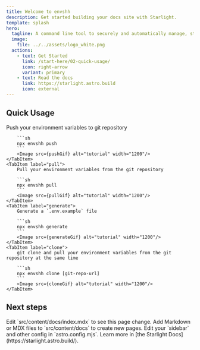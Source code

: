 ```yaml
---
title: Welcome to envshh
description: Get started building your docs site with Starlight.
template: splash
hero:
  tagline: A command line tool to securely and automatically manage, store environment variables
  image:
    file: ../../assets/logo_white.png
  actions:
    - text: Get Started
      link: /start-here/02-quick-usage/
      icon: right-arrow
      variant: primary
    - text: Read the docs
      link: https://starlight.astro.build
      icon: external
---
```




## Quick Usage
<Tabs>
	<TabItem label="push">
		Push your environment variables to git repository

		```sh
		npx envshh push
		```
		<Image src={pushGif} alt="tutorial" width="1200"/>
	</TabItem>
	<TabItem label="pull">
		Pull your environment variables from the git repository

		```sh
		npx envshh pull
		```
		<Image src={pullGif} alt="tutorial" width="1200"/>
	</TabItem>
	<TabItem label="generate">
		Generate a `.env.example` file

		```sh
		npx envshh generate
		```
		<Image src={generateGif} alt="tutorial" width="1200"/>
	</TabItem>
	<TabItem label="clone">
		git clone and pull your environment variables from the git repository at the same time

		```sh
		npx envshh clone [git-repo-url]
		```
		<Image src={cloneGif} alt="tutorial" width="1200"/>
	</TabItem>
</Tabs>

## Next steps

<CardGrid stagger>
	<Card title="Update content" icon="pencil">
		Edit `src/content/docs/index.mdx` to see this page change.
	</Card>
	<Card title="Add new content" icon="add-document">
		Add Markdown or MDX files to `src/content/docs` to create new pages.
	</Card>
	<Card title="Configure your site" icon="setting">
		Edit your `sidebar` and other config in `astro.config.mjs`.
	</Card>
	<Card title="Read the docs" icon="open-book">
		Learn more in [the Starlight Docs](https://starlight.astro.build/).
	</Card>
</CardGrid>
